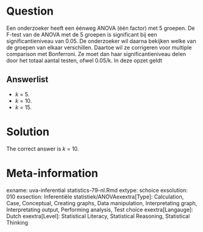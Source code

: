 Question
========

Een onderzoeker heeft een éénweg ANOVA (één factor) met 5 groepen. De F-test van de ANOVA met de 5 groepen is significant bij een significantieniveau van 0.05. De onderzoeker wil daarna bekijken welke van de groepen van elkaar verschillen. Daartoe wil ze corrigeren voor multiple comparison met Bonferroni. Ze moet dan haar significantieniveau delen door het totaal aantal testen, ofwel 0.05/k. In deze opzet geldt 

Answerlist
----------
* <em>k</em> = 5.
* <em>k</em> = 10.
* <em>k</em> = 15.

Solution
========

The correct answer is  <em>k</em> = 10. 

Meta-information
================
exname: uva-inferential statistics-79-nl.Rmd 
extype: schoice 
exsolution: 010 
exsection: Inferentiële statistiek/ANOVAexextra[Type]: Calculation, Case, Conceptual, Creating graphs, Data manipulation, Interpretating graph, Interpretating output, Performing analysis, Test choice 
exextra[Langauge]: Dutch 
exextra[Level]: Statistical Literacy, Statistical Reasoning, Statistical Thinking 
